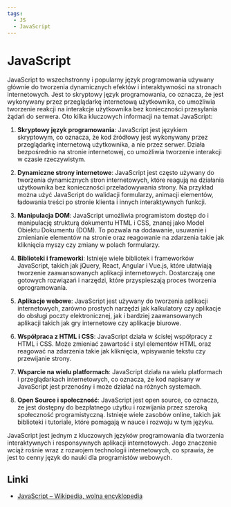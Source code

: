 ```yaml
---
tags:
  - JS
  - JavaScript
---
```


# JavaScript

JavaScript to wszechstronny i popularny język programowania używany głównie do tworzenia dynamicznych efektów i interaktywności na stronach internetowych. Jest to skryptowy język programowania, co oznacza, że jest wykonywany przez przeglądarkę internetową użytkownika, co umożliwia tworzenie reakcji na interakcje użytkownika bez konieczności przesyłania żądań do serwera. Oto kilka kluczowych informacji na temat JavaScript:

1. **Skryptowy język programowania**: JavaScript jest językiem skryptowym, co oznacza, że ​​kod źródłowy jest wykonywany przez przeglądarkę internetową użytkownika, a nie przez serwer. Działa bezpośrednio na stronie internetowej, co umożliwia tworzenie interakcji w czasie rzeczywistym.

2. **Dynamiczne strony internetowe**: JavaScript jest często używany do tworzenia dynamicznych stron internetowych, które reagują na działania użytkownika bez konieczności przeładowywania strony. Na przykład można użyć JavaScript do walidacji formularzy, animacji elementów, ładowania treści po stronie klienta i innych interaktywnych funkcji.

3. **Manipulacja DOM**: JavaScript umożliwia programistom dostęp do i manipulację strukturą dokumentu HTML i CSS, znanej jako Model Obiektu Dokumentu (DOM). To pozwala na dodawanie, usuwanie i zmienianie elementów na stronie oraz reagowanie na zdarzenia takie jak kliknięcia myszy czy zmiany w polach formularzy.

4. **Biblioteki i frameworki**: Istnieje wiele bibliotek i frameworków JavaScript, takich jak jQuery, React, Angular i Vue.js, które ułatwiają tworzenie zaawansowanych aplikacji internetowych. Dostarczają one gotowych rozwiązań i narzędzi, które przyspieszają proces tworzenia oprogramowania.

5. **Aplikacje webowe**: JavaScript jest używany do tworzenia aplikacji internetowych, zarówno prostych narzędzi jak kalkulatory czy aplikacje do obsługi poczty elektronicznej, jak i bardziej zaawansowanych aplikacji takich jak gry internetowe czy aplikacje biurowe.

6. **Współpraca z HTML i CSS**: JavaScript działa w ścisłej współpracy z HTML i CSS. Może zmieniać zawartość i styl elementów HTML oraz reagować na zdarzenia takie jak kliknięcia, wpisywanie tekstu czy przewijanie strony.

7. **Wsparcie na wielu platformach**: JavaScript działa na wielu platformach i przeglądarkach internetowych, co oznacza, że ​​kod napisany w JavaScript jest przenośny i może działać na różnych systemach.

8. **Open Source i społeczność**: JavaScript jest open source, co oznacza, że ​​jest dostępny do bezpłatnego użytku i rozwijania przez szeroką społeczność programistyczną. Istnieje wiele zasobów online, takich jak biblioteki i tutoriale, które pomagają w nauce i rozwoju w tym języku.

JavaScript jest jednym z kluczowych języków programowania dla tworzenia interaktywnych i responsywnych aplikacji internetowych. Jego znaczenie wciąż rośnie wraz z rozwojem technologii internetowych, co sprawia, że jest to cenny język do nauki dla programistów webowych.

## Linki

- [JavaScript – Wikipedia, wolna encyklopedia](https://pl.wikipedia.org/wiki/JavaScript)
